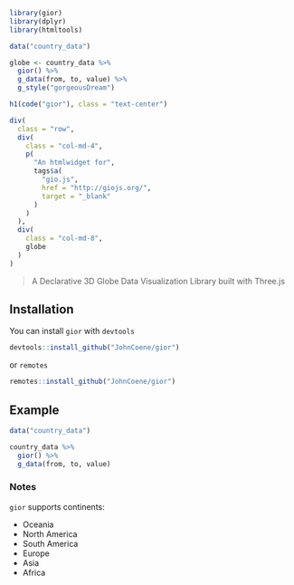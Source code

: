 
```r
library(gior)
library(dplyr)
library(htmltools)

data("country_data")

globe <- country_data %>%
  gior() %>%
  g_data(from, to, value) %>% 
  g_style("gorgeousDream")
```

```r
h1(code("gior"), class = "text-center")

div(
  class = "row",
  div(
    class = "col-md-4",
    p(
      "An htmlwidget for",
      tags$a(
        "gio.js",
        href = "http://giojs.org/",
        target = "_blank"
      )
    )
  ),
  div(
    class = "col-md-8",
    globe
  )
)
```

> A Declarative 3D Globe Data Visualization Library built with Three.js

## Installation

You can install `gior` with `devtools`

```r
devtools::install_github("JohnCoene/gior")
```

or `remotes`

```r
remotes::install_github("JohnCoene/gior")
```

## Example

```r
data("country_data")

country_data %>%
  gior() %>%
  g_data(from, to, value)
```

### Notes

`gior` supports continents:

- Oceania
- North America
- South America
- Europe
- Asia
- Africa
